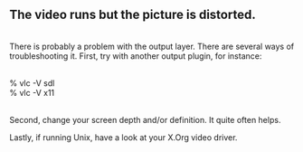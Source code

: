 == The video runs but the picture is distorted.  ==

<br>There is probably a problem with the output layer. There are several ways of troubleshooting it. First, try with another output plugin, for instance: 

<br>% vlc -V sdl<br>% vlc -V x11 

<br>Second, change your screen depth and/or definition. It quite often helps. 

Lastly, if running Unix, have a look at your X.Org video driver.<br> 

<br> 

<br> 

<br> 

<br> 

<br> 

{{VSG}}